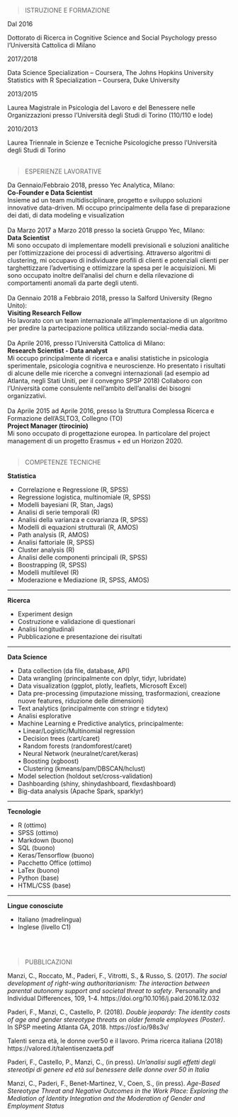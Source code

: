 
<br><br> 


> ISTRUZIONE E FORMAZIONE

Dal 2016

Dottorato di Ricerca in Cognitive Science and Social Psychology presso l’Università Cattolica di Milano

2017/2018

Data Science Specialization – Coursera, The Johns Hopkins University  
Statistics with R Specialization – Coursera, Duke University

2013/2015

Laurea Magistrale in Psicologia del Lavoro e del Benessere nelle Organizzazioni presso l’Università degli Studi di Torino (110/110 e lode)

2010/2013

Laurea Triennale in Scienze e Tecniche Psicologiche presso l’Università degli Studi di Torino 
<br><br>

> ESPERIENZE LAVORATIVE

Da Gennaio/Febbraio 2018, presso Yec Analytica, Milano:  
**Co-Founder e Data Scientist**   
Insieme ad un team multidisciplinare, progetto e sviluppo soluzioni innovative data-driven. Mi occupo principalmente della fase di preparazione dei dati, di data modeling e visualization
<br><br>
Da Marzo 2017 a Marzo 2018 presso la società Gruppo Yec, Milano:  
**Data Scientist**    
Mi sono occupato di implementare modelli previsionali e soluzioni analitiche per l’ottimizzazione dei processi di advertising. Attraverso algoritmi di clustering, mi occupavo di individuare profili di clienti e potenziali clienti per targhettizzare l’advertising e ottimizzare la spesa per le acquisizioni. Mi sono occupato inoltre dell’analisi del churn e della rilevazione di comportamenti anomali da parte degli utenti.
<br><br>
Da Gennaio 2018 a Febbraio 2018, presso la Salford University (Regno Unito):  
**Visiting Research Fellow**  
Ho lavorato con un team internazionale all’implementazione di un algoritmo per predire la partecipazione politica utilizzando social-media data.
<br><br>
Da Aprile 2016, presso l’Università Cattolica di Milano:    
**Research Scientist - Data analyst**  
Mi occupo principalmente di ricerca e analisi statistiche in psicologia sperimentale, psicologia cognitiva e neuroscienze. Ho presentato i risultati di alcune delle mie ricerche a convegni internazionali (ad esempio ad Atlanta, negli Stati Uniti, per il convegno SPSP 2018)
Collaboro con l’Università come consulente nell’ambito dell’analisi dei bisogni organizzativi.
<br><br>
Da Aprile 2015 ad Aprile 2016, presso la Struttura Complessa Ricerca e Formazione dell’ASLTO3, Collegno (TO)  
**Project Manager (tirocinio)**  
Mi sono occupato di progettazione europea. In particolare del project management di un progetto Erasmus + ed un Horizon 2020. 
<br><br>

> COMPETENZE TECNICHE
 
**Statistica**
 
- Correlazione e Regressione (R, SPSS)  
- Regressione logistica, multinomiale (R, SPSS)  
- Modelli bayesiani (R, Stan, Jags)  
- Analisi di serie temporali (R)  
- Analisi della varianza e covarianza (R, SPSS)  
- Modelli di equazioni strutturali (R, AMOS)
- Path analysis (R, AMOS)  
- Analisi fattoriale (R, SPSS)  
- Cluster analysis (R)  
- Analisi delle componenti principali (R, SPSS)  
- Boostrapping (R, SPSS)  
- Modelli multilevel (R)  
- Moderazione e Mediazione (R, SPSS, AMOS)
 
***

**Ricerca**
 
- Experiment design   
- Costruzione e validazione di questionari  
- Analisi longitudinali  
- Pubblicazione e presentazione dei risultati  

***

**Data Science**  

- Data collection (da file, database, API)  
- Data wrangling (principalmente con dplyr, tidyr, lubridate)  
- Data visualization (ggplot, plotly, leaflets, Microsoft Excel)  
- Data pre-processing (imputazione missing, trasformazioni, creazione nuove features, riduzione delle dimensioni)  
- Text analytics (principalmente con stringr e tidytex)  
- Analisi esplorative  
- Machine Learning e Predictive analytics, principalmente:  
•	Linear/Logistic/Multinomial regression  
•	Decision trees (cart/caret)  
•	Random forests (randomforest/caret)  
•	Neural Network (neuralnet/caret/keras)  
•	Boosting (xgboost)  
•	Clustering (kmeans/pam/DBSCAN/hclust)  
- Model selection (holdout set/cross-validation)  
- Dashboarding (shiny, shinydashboard, flexdashboard)  
- Big-data analysis (Apache Spark, sparklyr)

***

**Tecnologie**
 
- R (ottimo)  
- SPSS (ottimo)  
- Markdown (buono)  
- SQL (buono)  
- Keras/Tensorflow (buono)  
- Pacchetto Office (ottimo)    
- LaTex (buono)  
- Python (base)  
- HTML/CSS (base)  

***

**Lingue conosciute**  

- Italiano (madrelingua)  
- Inglese (livello C1)   

<br><br> 

> PUBBLICAZIONI   


Manzi, C., Roccato, M., Paderi, F., Vitrotti, S., & Russo, S. (2017). _The social development of right-wing authoritarianism: The interaction between parental autonomy support and societal threat to safety_. Personality and Individual Differences, 109, 1-4. https://doi.org/10.1016/j.paid.2016.12.032  
  
  
Paderi, F., Manzi, C., Castello, P. (2018). _Double jeopardy: The identity costs of age and gender stereotype threats on older female employees (Poster)_. In SPSP meeting Atlanta GA, 2018. https://osf.io/98s3v/  
  
  
Talenti senza età, le donne over50 e il lavoro. Prima ricerca italiana (2018) https://valored.it/talentisenzaeta.pdf  
  
  
Paderi, F., Castello, P., Manzi, C., (in press). _Un’analisi sugli effetti degli stereotipi di genere ed età sul benessere delle donne over 50 in Italia_
  
  
Manzi, C., Paderi, F., Benet-Martinez, V., Coen, S., (in press). _Age-Based Stereotype Threat and Negative Outcomes in the Work Place: Exploring the Mediation of Identity Integration and the Moderation of Gender and Employment Status_


 






